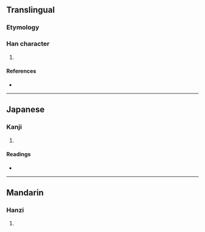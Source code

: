 {{character info/new}}
==Translingual==

===Etymology===
{{Han etym}}

===Han character===
{{Han char|rn=22|rad=匚|as=04|sn=6|four=71712|canj=SPHH|ids=⿷匚勿}}

# {{defn|Han|sort=匚04}}

====References====
* {{Han ref|kx=0153.250|dkj=02608|dj=0345.130|hdz=10084.050|uh=5322|ud=21282|bh=C9C1|bd=51649}}

----

==Japanese==

===Kanji===
{{ja-kanji|grade=|rs=匚04}}

# {{defn|lang=ja|sort=匚04}}

====Readings====
* {{ja-readings|on=[[こつ]] (kotsu), [[こち]] (kochi)|kun=}}

----

==Mandarin==

===Hanzi===
{{cmn-hanzi|pin=[[hū]] ([[hu1]])|wg=hu<sup>1</sup>}}

# {{defn|lang=cmn|sort=匚04}}
